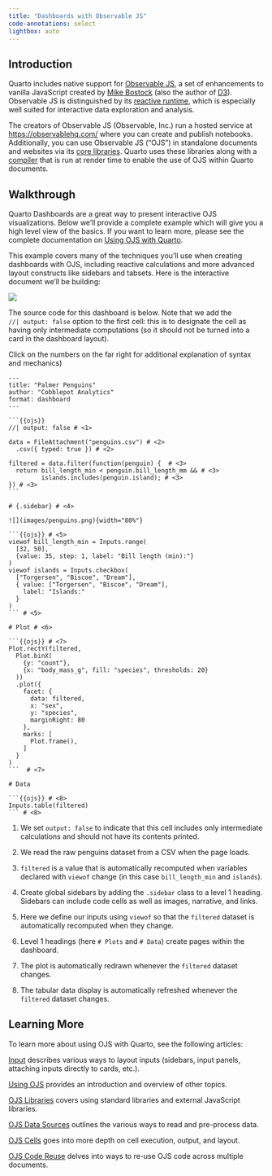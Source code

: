 ```yaml
---
title: "Dashboards with Observable JS"
code-annotations: select
lightbox: auto
---
```


## Introduction

Quarto includes native support for [Observable JS](https://observablehq.com/@observablehq/observables-not-javascript), a set of enhancements to vanilla JavaScript created by [Mike Bostock](https://en.wikipedia.org/wiki/Mike_Bostock) (also the author of [D3](https://d3js.org/)). Observable JS is distinguished by its [reactive runtime](https://github.com/observablehq/runtime), which is especially well suited for interactive data exploration and analysis.

The creators of Observable JS (Observable, Inc.) run a hosted service at <https://observablehq.com/> where you can create and publish notebooks. Additionally, you can use Observable JS ("OJS") in standalone documents and websites via its [core libraries](https://github.com/observablehq). Quarto uses these libraries along with a [compiler](https://github.com/asg017/unofficial-observablehq-compiler/tree/beta) that is run at render time to enable the use of OJS within Quarto documents.

## Walkthrough

Quarto Dashboards are a great way to present interactive OJS visualizations. Below we'll provide a complete example which will give you a high level view of the basics. If you want to learn more, please see the complete documentation on [Using OJS with Quarto](/docs/interactive/ojs/index.qmd).

This example covers many of the techniques you'll use when creating dashboards with OJS, including reactive calculations and more advanced layout constructs like sidebars and tabsets. Here is the interactive document we'll be building:

![](../images/penguins-ojs.png){.border fig-alt="A screenshot of a Palmer Penguins dashboard. The navigation bar shows two pages: Plot (active) and Data. On the left a sidebar with an image of penguins and two inputs: a range input for Bill length; and a set of checkboxes for Islands. On the right a plot with histgrams of body mass facetted by sex and species, with bars colored by species."}

The source code for this dashboard is below. Note that we add the <br/>
`//| output: false` option to the first cell: this is to designate the cell as having only intermediate computations (so it should not be turned into a card in the dashboard layout).

Click on the numbers on the far right for additional explanation of syntax and mechanics)

```` .python
---
title: "Palmer Penguins"
author: "Cobblepot Analytics"
format: dashboard
---

```{{ojs}}
//| output: false # <1>

data = FileAttachment("penguins.csv") # <2>
  .csv({ typed: true }) # <2>

filtered = data.filter(function(penguin) {  # <3>
  return bill_length_min < penguin.bill_length_mm && # <3>
         islands.includes(penguin.island); # <3>
}) # <3>
```

# {.sidebar} # <4>

![](images/penguins.png){width="80%"}

```{{ojs}} # <5>
viewof bill_length_min = Inputs.range(
  [32, 50], 
  {value: 35, step: 1, label: "Bill length (min):"}
)
viewof islands = Inputs.checkbox(
  ["Torgersen", "Biscoe", "Dream"], 
  { value: ["Torgersen", "Biscoe", "Dream"], 
    label: "Islands:"
  }
)
``` # <5>

# Plot # <6>

```{{ojs}} # <7>
Plot.rectY(filtered, 
  Plot.binX(
    {y: "count"}, 
    {x: "body_mass_g", fill: "species", thresholds: 20}
  ))
  .plot({
    facet: {
      data: filtered,
      x: "sex",
      y: "species",
      marginRight: 80
    },
    marks: [
      Plot.frame(),
    ]
  }
)
```  # <7>

# Data

```{{ojs}} # <8>
Inputs.table(filtered)
``` # <8>
````

1. We set `output: false` to indicate that this cell includes only intermediate calculations and should not have its contents printed.

2.  We read the raw penguins dataset from a CSV when the page loads.

3.  `filtered` is a value that is automatically recomputed when variables declared with `viewof` change (in this case `bill_length_min` and `islands`).

4.  Create global sidebars by adding the `.sidebar` class to a level 1 heading. Sidebars can include code cells as well as images, narrative, and links.

5.  Here we define our inputs using `viewof` so that the `filtered` dataset is automatically recomputed when they change.

6. Level 1 headings (here `# Plots` and `# Data`) create pages within the dashboard.

7.  The plot is automatically redrawn whenever the `filtered` dataset changes.

8.  The tabular data display is automatically refreshed whenever the `filtered` dataset changes.

## Learning More

To learn more about using OJS with Quarto, see the following articles:

[Input](/docs/dashboards/inputs.qmd) describes various ways to layout  inputs (sidebars, input panels, attaching inputs directly to cards, etc.).

[Using OJS](/docs/interactive/ojs/index.qmd) provides an introduction and overview of other topics.

[OJS Libraries](/docs/interactive/ojs/libraries.qmd) covers using standard libraries and external JavaScript libraries.

[OJS Data Sources](/docs/interactive/ojs/data-sources.qmd) outlines the various ways to read and pre-process data.

[OJS Cells](/docs/interactive/ojs/ojs-cells.qmd) goes into more depth on cell execution, output, and layout.

[OJS Code Reuse](/docs/interactive/ojs/code-reuse.qmd) delves into ways to re-use OJS code across multiple documents.
